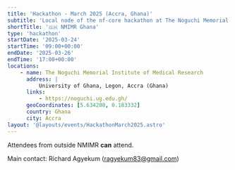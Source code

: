 ```yaml
---
title: 'Hackathon - March 2025 (Accra, Ghana)'
subtitle: 'Local node of the nf-core hackathon at The Noguchi Memorial Institute of Medical Research - University of Ghana,'
shortTitle: '🇬🇭 NMIMR Ghana'
type: 'hackathon'
startDate: '2025-03-24'
startTime: '09:00+00:00'
endDate: '2025-03-26'
endTime: '17:00+00:00'
locations:
    - name: The Noguchi Memorial Institute of Medical Research
      address: |
          University of Ghana, Legon, Accra (Ghana)
      links:
          - https://noguchi.ug.edu.gh/
      geoCoordinates: [5.634208, 0.183332]
      country: Ghana
      city: Accra
layout: '@layouts/events/HackathonMarch2025.astro'
---
```


Attendees from outside NMIMR **can** attend.

Main contact: Richard Agyekum ([ragyekum83@gmail.com](mailto:ragyekum83@gmail.com))
